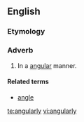 ==English==
===Etymology===
{{suffix|angular|ly}}

===Adverb===
{{en-adv}}

# In a [[angular]] manner.

====Related terms====
*[[angle]]

[[te:angularly]]
[[vi:angularly]]